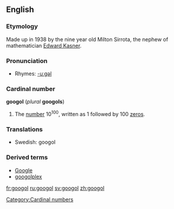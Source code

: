 {{wikipedia}}
==English==
===Etymology===
Made up in 1938 by the nine year old Milton Sirrota, the nephew of mathematician [[w:Edward Kasner|Edward Kasner]].

===Pronunciation===
*Rhymes: [[Rhymes:English:-uːɡəl|-uːɡəl]]

===Cardinal number===
'''googol''' (''plural'' '''googols''')

# The [[number]] 10<sup>100</sup>, written as 1 followed by 100 [[zero]]s.

===Translations===
*Swedish: googol {{c}}

===Derived terms===
*[[Google]]
*[[googolplex]]

[[Category:Cardinal numbers]]

[[fr:googol]]
[[ru:googol]]
[[sv:googol]]
[[zh:googol]]